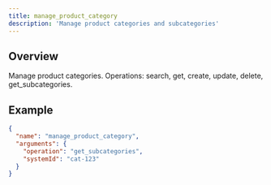 ```yaml
---
title: manage_product_category
description: 'Manage product categories and subcategories'
---
```


## Overview

Manage product categories. Operations: search, get, create, update, delete, get_subcategories.

## Example

```json
{
  "name": "manage_product_category",
  "arguments": {
    "operation": "get_subcategories",
    "systemId": "cat-123"
  }
}
```
